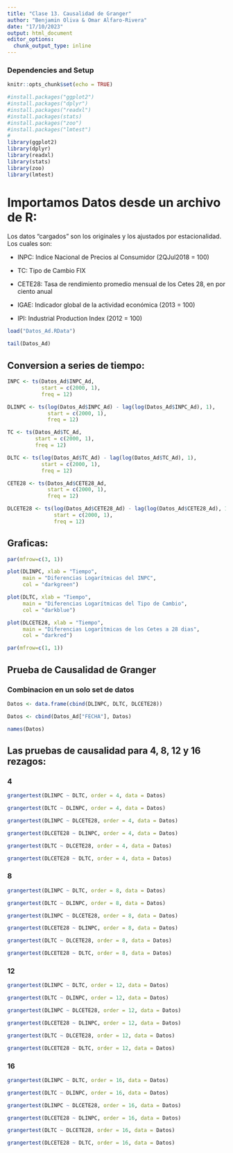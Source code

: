 ```yaml
---
title: "Clase 13. Causalidad de Granger"
author: "Benjamin Oliva & Omar Alfaro-Rivera"
date: "17/10/2023"
output: html_document
editor_options: 
  chunk_output_type: inline
---
```


### Dependencies and Setup
```r
knitr::opts_chunk$set(echo = TRUE)

#install.packages("ggplot2")
#install.packages("dplyr")
#install.packages("readxl")
#install.packages(stats)
#install.packages("zoo")
#install.packages("lmtest")
# 
library(ggplot2)
library(dplyr)
library(readxl)
library(stats)
library(zoo)
library(lmtest)

```

# Importamos Datos desde un archivo de R:

Los datos "cargados" son los originales y los ajustados por estacionalidad. Los cuales son:

* INPC: Indice Nacional de Precios al Consumidor (2QJul2018 = 100)

* TC: Tipo de Cambio FIX 

* CETE28: Tasa de rendimiento promedio mensual de los Cetes 28, en por ciento anual

* IGAE: Indicador global de la actividad económica (2013 = 100)

* IPI: Industrial Production Index (2012 = 100)

```r

load("Datos_Ad.RData")

tail(Datos_Ad)

```

## Conversion a series de tiempo:

```r

INPC <- ts(Datos_Ad$INPC_Ad, 
           start = c(2000, 1), 
           freq = 12)

DLINPC <- ts(log(Datos_Ad$INPC_Ad) - lag(log(Datos_Ad$INPC_Ad), 1), 
             start = c(2000, 1), 
             freq = 12)

TC <- ts(Datos_Ad$TC_Ad, 
         start = c(2000, 1), 
         freq = 12)

DLTC <- ts(log(Datos_Ad$TC_Ad) - lag(log(Datos_Ad$TC_Ad), 1), 
           start = c(2000, 1), 
           freq = 12)

CETE28 <- ts(Datos_Ad$CETE28_Ad, 
             start = c(2000, 1), 
             freq = 12)

DLCETE28 <- ts(log(Datos_Ad$CETE28_Ad) - lag(log(Datos_Ad$CETE28_Ad), 1), 
               start = c(2000, 1), 
               freq = 12)

```

## Graficas:

```r

par(mfrow=c(3, 1))

plot(DLINPC, xlab = "Tiempo", 
     main = "Diferencias Logarítmicas del INPC",
     col = "darkgreen")

plot(DLTC, xlab = "Tiempo", 
     main = "Diferencias Logarítmicas del Tipo de Cambio",
     col = "darkblue")

plot(DLCETE28, xlab = "Tiempo", 
     main = "Diferencias Logarítmicas de los Cetes a 28 dias",
     col = "darkred")

par(mfrow=c(1, 1))

```

## Prueba de Causalidad de Granger

### Combinacion en un solo set de datos

```r

Datos <- data.frame(cbind(DLINPC, DLTC, DLCETE28))

Datos <- cbind(Datos_Ad["FECHA"], Datos)

names(Datos)

```

## Las pruebas de causalidad para 4, 8, 12 y 16 rezagos:

### 4

```r

grangertest(DLINPC ~ DLTC, order = 4, data = Datos)

```

```r
grangertest(DLTC ~ DLINPC, order = 4, data = Datos)

```

```r

grangertest(DLINPC ~ DLCETE28, order = 4, data = Datos)

```

```r

grangertest(DLCETE28 ~ DLINPC, order = 4, data = Datos)

```

```r

grangertest(DLTC ~ DLCETE28, order = 4, data = Datos)

```

```r

grangertest(DLCETE28 ~ DLTC, order = 4, data = Datos)

```

### 8

```r

grangertest(DLINPC ~ DLTC, order = 8, data = Datos)

```

```r
grangertest(DLTC ~ DLINPC, order = 8, data = Datos)

```

```r

grangertest(DLINPC ~ DLCETE28, order = 8, data = Datos)

```

```r

grangertest(DLCETE28 ~ DLINPC, order = 8, data = Datos)

```

```r

grangertest(DLTC ~ DLCETE28, order = 8, data = Datos)

```

```r

grangertest(DLCETE28 ~ DLTC, order = 8, data = Datos)

```

### 12

```r

grangertest(DLINPC ~ DLTC, order = 12, data = Datos)

```

```r
grangertest(DLTC ~ DLINPC, order = 12, data = Datos)

```

```r

grangertest(DLINPC ~ DLCETE28, order = 12, data = Datos)

```

```r

grangertest(DLCETE28 ~ DLINPC, order = 12, data = Datos)

```

```r

grangertest(DLTC ~ DLCETE28, order = 12, data = Datos)

```

```r

grangertest(DLCETE28 ~ DLTC, order = 12, data = Datos)

```

### 16

```r

grangertest(DLINPC ~ DLTC, order = 16, data = Datos)

```

```r
grangertest(DLTC ~ DLINPC, order = 16, data = Datos)

```

```r

grangertest(DLINPC ~ DLCETE28, order = 16, data = Datos)

```

```r

grangertest(DLCETE28 ~ DLINPC, order = 16, data = Datos)

```

```r

grangertest(DLTC ~ DLCETE28, order = 16, data = Datos)

```

```r

grangertest(DLCETE28 ~ DLTC, order = 16, data = Datos)

```
